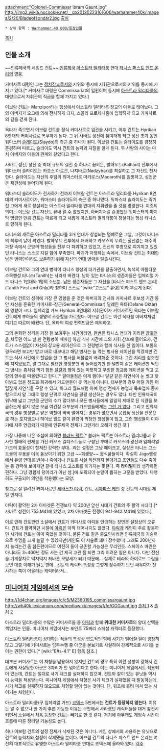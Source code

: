 {{{+1 '''Colonel-Commissar Ibram Gaunt'''}}}
{{{+1 커미사르 대령 이브람 건트}}}

attachment:"Colonel-Commissar Ibram Gaunt.jpg"
http://img2.wikia.nocookie.net/__cb20120223161600/warhammer40k/images/2/20/Bladeofsondar2.jpg
[http://warhammer40k.wikia.com/wiki/Ibram_Gaunt 출처]

 * 상위 항목 : [[Warhammer 40,000/등장인물]]

[[목차]]

== 인물 소개 ==
~~인류제국의 네임드 건트~~
[[인류제국]] [[아스트라 밀리타룸]] 연대 [[타니스 퍼스트 앤드 온리]]의 영웅.

커미사르 대령인 그는 [[정치장교]]로서의 지위와 동시에 지휘관으로서의 지위를 동시에 가지고 있다.[* 커미사르 대령은 Commissariat의 일원이며 동시에 [[아스트라 밀리타룸]]의 대령으로서 지휘관의 직급을 함께 가지고 있다.]

이브람 건트는 Manzipor라는 행성에서 아스트라 밀리타룸 장교의 아들로 태어났다. 그의 아버지가 오크에 의해 전사하게 되자, 스콜라 프로제니움에 입학하게 되고 커미사르의 길을 걷게 된다.

옥타가 죽으면서 이브람 건트를 정식 커미사르로 임관을 시키고, 이후 건트는 Hyrikan 8연대의 커미사르로 복무하게 된다. 그 뒤 사바트 성전에 참여하게 되고 성전 초기 동안 워마스터 [[슬레이도]](Slaydo)의 측근 중 하나가 된다. 이브람 건트는 슬라이도를 굉장히 존경하며 따르고, 슬라이도 역시 건트의 능력과 자질을 알게 된다. 두 사람의 사이는 마치 아버지와 아들의 관계와 같았다고 한다.

사바트 성전, 성전 중 최대 규모의 결전 중 하나로 꼽히는, 발하우트(Balhaut) 전투에서 워마스터 슬라이도는 카오스 아르콘, 나지바르(Nadzybar)를 척살하고 그 자신도 전사한다. 슬라이도는 자신의 후임의 워마스터로 마카로스(Macaroth)를 임명하고, 성전군은 재편성에 들어가게 된다. 

워마스터 슬라이도가 전사하기 전까지 이브람 건트는 아스트라 밀리타룸 Hyrikan 8연대의 커미사르이자, 워마스터 슬라이도의 측근 중 하나였다. 워마스터 슬라이도는 죽기 전 그에게 새로 창설되는 아스트라 밀리타룸 연대의 지휘권을 줄 것을 명령한다. 이것의 의미는 이브람 건트 자신도 끝내 알 수 없었지만, 아버지처럼 존경했던 워마스터의 마지막 명령인 만큼 건트는 따르게 되고 새롭게 아스트라 밀리타룸이 창설되는 행성 타니스로 향하게 된다. 

타니스의 새로운 아스트라 밀리타룸 3개 연대가 창설되는 명예로운 그날, 그것이 타니스의 최후의 날이 되었다. 발하우트 전투에서 패배하고 카오스의 무리는 정신없는 패주의 과정 속에서 근방의 행성들을 전부 다 파괴하고 있었고, 전선의 후방으로 여겨지고 있었던 타니스는 스스로 지킬 힘이 부족했다. 파괴가 자행되는 속에서, 이브람 건트는 최대한 남은 병력만이라도 보존하기 위해 자신의 연대 병력을 탈출시킨다. 

이브람 건트와 그의 연대 병력이 타니스 행성의 대기권을 탈출하면서, 녹색의 아름다운 수목행성 타니스(Tanith)는 사라져 버렸다. 남아 있는 타니스의 생존자들은 임페리얼 가드 타니스 1연대와 1명의 소년뿐. 남은 생존자들은 그 자신을 [타니스 퍼스트 앤드 온리](Tanith First and Only)라 칭하며 스스로 '[wiki:"고스트" 유령]'이라 부르게 된다.

이브람 건트의 성격에 가장 큰 영향을 준 것은 아버지의 전사와 커미사르 후보생 기간 동안 자신을 훈육한 커미사르-장군(General-Commissar) 딜레인 옥타(Delane Oktar)의 영향이 크다. 임페리얼 가드 Hyrikan 8연대의 지휘관이자 커미사르인 옥타는 이브람 건트에게 부하들의 생명의 소중함을 가르쳤다. 이브람 건트는 이런 옥타를 아버지처럼 여기고 따르며 배웠다. 단, 옥타의 여성 편력만큼은 제외하고.

그의 온화한 성격을 가장 잘 보여주는 사건이라면, 한번은 타니스 연대가 지리한 [[참호전]]을 치루던 어느 날 한 전령병이 때마침 아침 식사 시간에 그의 지휘 참호에 들어오자, 건트가 스스럼없이 자신의 장교용 레이션으로 그 전령병과 함께 식사를 한 일이다. 보통의 경우라면 보고만 받고 바로 내보내고 해당 병사는 늘 먹는 병사용 레이션을 먹겠지만 건트는 식사 시간에도 할일을 한 그 병사를 허물없이 배려해준 것이다. 그간 지리한 참호전에 치져있었고, 말 그대로 필요한 영양분만 딱 들어있기만 한 널판지 같은 레이션만 먹던 그 병사는 좀처럼 먹기 힘든 [[달걀]]과 햄이 있는 따뜻하고 푸짐한 장교용 레이션을 먹고 고향의 향수를 떠올렸다고 한다.[* 알아둘점은 이게 햄이나 달걀 같은 자연식이 눈 씻고 찾아봐도 없을 정도로 희귀해서 가드맨들이 못 먹는게 아니다. 대부분의 경우 어딜 가든 어렵잖게 자연식을 구할 수 있고, 아그리 월드처럼 아예 행성 전체가 농업과 목축업에 종사함으로서 말 그대로 행성 단위로 자연식을 펑펑 생산하는 경우도 많다. 다만 인류제국이 워낙에 넓고 그만큼 군인의 수가 많다보니 모든 병사들에게 일일히 제대로 된 식량을 보급하는게 쉽지 않은 보급 여건상 대부분의 가드맨들에게는 [[그런 거 없다]]. 그리고 인류제국의 경우 행성별로 맡은 역할이 딱딱 떨어지는 경우가 많으면서 공업품 생산을 전문으로 하는 포지월드나 하이브 월드 같이 환경이 막장인 행성들이 많고, 그런 행성들이 이야기에 자주 언급되기 때문에 인류제국 전체가 그런거라 오해가 생긴 것.]

가장 나중에 나온 소설에 의하면 [[블러드 팩트]][* 블러드 팩트는 아스트라 밀리타룸과 유사한 형태의 편제를 가진 카오스 컬티스트들로 구성된 부대로 카오스의 광신과 임페리얼 가드의 효율성이 합쳐진 강력한 부대...라는 설정은 그냥 페이크고, 실상은 타니스 고스트들의 무용을 더욱 돋보이기 위한 고급 ~~희생양~~ 장식품들이다. 확실히 Jago행성에서 유령 연대를 반이나 죽이거나 건트를 사살 직전까지 몰아가고 조연들도 다수 죽이는 등 강력해 보이지만 끝내 타니스 고스트를 이기지는 못한다. 즉 '''라이벌'''이라 생각하면 편하다. 그냥 경험치 덩어리가 아닌 셈.]에 포획되어 눈알이 뽑히는 고문을 받았다. 다행히도 구출되어 의안을 착용했다는 모양.

참고로 잘 알려진 커미사르인 [[세바스찬 야릭]], 건트, [[시아파스 케인]] 중 건트의 시대상 제일 먼저다.

야릭이 활약한 2차 아마겟돈 전쟁보다 약 200년 앞선 시대가 건트의 주 활약 시대다.[* 사바트 성전이 755.M41에 있었고, 2차 아마겟돈 전쟁이 941-942.M41에 있었다.] 

이로 인해 건트관련 소설에서 건트가 커미사르 야릭을 언급하는 장면은 설정상의 오류다. 건트가 활약하던 시절에 [[야릭]]은 아직 태어나지도 않았다. [[야릭]]과 케인이 주로 활동하던 시기에 건트는 이미 죽었을 것이다. 물론 건트 같은 중요인사라면 인류제국의 기술력으로 수명을 크게 늘릴 수 있겠지만(케인도 이 시술로 꽤나 장수했다) 그래도 200년까지 늘리는건 좀 힘든편이므로 여전히 둘이 공존할 가능성은 무리인듯. 스페이스 마린은 아니라도 3~400년 정도 사는 건 제국 고관 쯤 되면 그리 어려운 일은 아니다. 다만 전신을 기계장치로 덕지덕지 처바른 모양새가 되기 때문에... 실제로 테라의 하이로드 그림을 보면 대충 이해가 될듯 한데 , 건트의 캐릭터 특성상 그렇게 장수하기 보단 싸우다가 전사하는 쪽이 어울리는 캐릭터라서...

== [[미니어처 게임]]에서의 모습 ==
http://1d4chan.org/images/c/c5/M2360195_commissargaunt.jpg
http://wh40k.lexicanum.com/mediawiki/images/f/fe/GGGaunt.jpg
[http://wh40k.lexicanum.com/wiki/Ibram_Gaunt#.U7OP4oF_vnE 출처 1] & [http://1d4chan.org/wiki/Colonel-Commissar_Ibram_Gaunt 출처 2]

아스트라 밀리타룸의 수많은 커미사르들 중 [[야릭]]과 함께 '''위대한 커미사르'''의 양대 산맥을 책임지는 인물. 미니어처 게임에서는 포인트 75짜리 스페셜 캐릭터로 등장했다.

[[아스트라 밀리타룸]]이 상대하는 적들의 특성상 압도적인 힘에 사기가 떨어질 일이 굉장히 많고 그렇기에 커미사르는 임무수행 중 아군을 본보기로 사살하여 강제적으로 사기를 높이는 권한이 있다.[* [wiki:"E#s-4.1" E] 항목 참조.] 

대부분 커미사르는 이 처형을 남용하지 않지만 건트의 경우 특히 이런 성향이 강해서 건트에게 사살당한 아군은 3자리가 안 넘어간다고 한다. 이는 미니어쳐 게임에서도 적용되어 있는데, 건트는 절대로 사기 체크를 실패하지 않으며, 건트와 같이 있는 유닛들 역시 이 능력을 적용받는다. 미니어처 게임에서 처형은 사기 체크가 실패했을 때 발동하는데, 사기 체크를 실패하지 않으므로 처형할 일이 없는 것이다. 단, 워프에 홀려 미쳐 있는 사이커는 처형한다.

아스트라 밀리타룸(구 임페리얼 가드) [[코덱스]] 5판에서는 '''건트가 등장하지 않는다'''. 이유는 알 수 없으나 한 가지 추론 가능한 이유는 구판에서 사라졌던 캐릭터들을 대거 참전시키면서 소설에서 처음 등장한 건트는 빼기로 한 것 같다. 거기에 아무래도 게임속 시간이 흐름에 따른 정리일 가능성도 높다.

허나 이브람 건트의 설정 전체가 삭제된 것은 아니다. 게임 상에서의 사용하는 유닛으로 건트의 능력치와 설정이 삭제됐을 뿐이다. 이브람 건트의 타니스 퍼스트 앤드 온리는 여전히 대표적으로 유명한 아스트라 밀리타룸 연대로 코덱스에 올라와 있다.
[[각주]]
